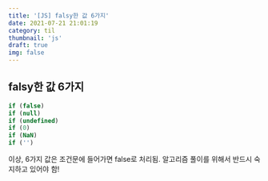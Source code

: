 ```yaml
---
title: '[JS] falsy한 값 6가지'
date: 2021-07-21 21:01:19
category: til
thumbnail: 'js'
draft: true
img: false
---
```



## falsy한 값 6가지

```js
if (false)
if (null)
if (undefined)
if (0)
if (NaN)
if ('')
```

이상, 6가지 값은 조건문에 들어가면 false로 처리됨.
알고리즘 풀이를 위해서 반드시 숙지하고 있어야 함!
